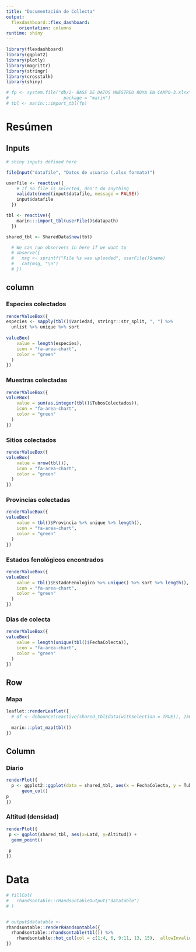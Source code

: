 ```yaml
---
title: "Documentación de Collecta"
output: 
  flexdashboard::flex_dashboard:
     orientation: columns
runtime: shiny
---
```


```r
library(flexdashboard)
library(ggplot2)
library(plotly)
library(magrittr)
library(stringr)
library(crosstalk)
library(shiny)

# fp <- system.file("db/2- BASE DE DATOS MUESTREO ROYA EN CAMPO-3.xlsx",
#                     package = "marin")
# tbl <- marin:::import_tbl(fp)
```




Resúmen
=====================================
Inputs {.sidebar data-width=200}
-----------------------------------------------------------------------

```r
# shiny inputs defined here

fileInput("datafile", "Datos de usuario (.xlsx formato)")

userFile <- reactive({
    # If no file is selected, don't do anything
    validate(need(input$datafile, message = FALSE))
    input$datafile
  })

tbl <- reactive({
    marin:::import_tbl(userFile()$datapath)
  })

shared_tbl <- SharedData$new(tbl)

  # We can run observers in here if we want to
  # observe({
  #   msg <- sprintf("File %s was uploaded", userFile()$name)
  #   cat(msg, "\n")
  # })

```

column {data-width=100}
-----------------------------------------------------------------------

### Especies colectados {.value-box}

```r


renderValueBox({
especies <- sapply(tbl()$Variedad, stringr::str_split, ", ") %>% 
  unlist %>% unique %>% sort  
  
valueBox(
    value = length(especies),
    icon = "fa-area-chart",
    color = "green"
  )
})
```

### Muestras colectadas {.value-box}

```r
renderValueBox({
valueBox(
    value = sum(as.integer(tbl()$TubosColectados)),
    icon = "fa-area-chart",
    color = "green"
  )
})
```



### Sitios colectados {.value-box}
```r
renderValueBox({
valueBox(
    value = nrow(tbl()),
    icon = "fa-area-chart",
    color = "green"
  )
})
```

### Provincias colectadas {.value-box}
```r
renderValueBox({
valueBox(
    value = tbl()$Provincia %>% unique %>% length(),
    icon = "fa-area-chart",
    color = "green"
  )
})
```


### Estados fenológicos encontrados {.value-box}
```r
renderValueBox({
valueBox(
    value = tbl()$EstadoFenologico %>% unique() %>% sort %>% length(),
    icon = "fa-area-chart",
    color = "green"
  )
})
```

### Dias de colecta {.value-box}

```r
renderValueBox({
valueBox(
    value = length(unique(tbl()$FechaColecta)),
    icon = "fa-area-chart",
    color = "green"
  )
})
```

Row
-----------------------------------------------------------------------

### Mapa

```r

leaflet::renderLeaflet({
  # df <- debounce(reactive(shared_tbl$data(withSelection = TRUE)), 250)
  
  marin:::plot_map(tbl())
})


```

Column
-----------------------------------------------------------------------
### Diario
```r
renderPlot({
  p <- ggplot2::ggplot(data = shared_tbl, aes(x = FechaColecta, y = TubosColectados)) +
      geom_col()
p
})

```

### Altitud (densidad)
```r
renderPlot({
 p <- ggplot(shared_tbl, aes(x=Latd, y=Altitud)) +
  geom_point()
 
 p
})

```

Data
=======================================================================


```r
# fillCol(
#   rhandsontable::rHandsontableOutput("datatable")
# )


# output$datatable <- 
rhandsontable::renderRHandsontable({
  rhandsontable::rhandsontable(tbl()) %>% 
    rhandsontable::hot_col(col = c(1:4, 6, 9:11, 13, 15),  allowInvalid = TRUE)
})
```

